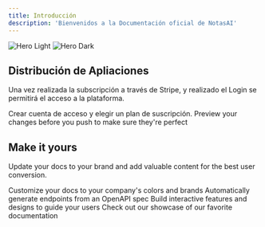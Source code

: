 ```yaml
---
title: Introducción
description: 'Bienvenidos a la Documentación oficial de NotasAI'
---
```


<img
  className="block dark:hidden"
  src="https://notas.ai/ab.jpeg"
  alt="Hero Light"
/>
<img
  className="hidden dark:block"
  src="https://notas.ai/ab.jpeg"
  alt="Hero Dark"
/>

## Distribución de Apliaciones

Una vez realizada la subscripción a través de Stripe, y realizado el Login se permitirá el acceso a la plataforma.

<CardGroup cols={2}>
  <Card
    title="Crear cuenta"
    icon="user"
    href="https://mintlify.com/docs/quickstart"
  >
    Crear cuenta de acceso y elegir un plan de suscripción.
  </Card>
  <Card
    title="Preview Changes"
    icon="image"
    href="https://mintlify.com/docs/development"
  >
    Preview your changes before you push to make sure they're perfect
  </Card>
</CardGroup>

## Make it yours

Update your docs to your brand and add valuable content for the best user conversion.

<CardGroup cols={2}>
  <Card
    title="Customize Style"
    icon="palette"
    href="https://mintlify.com/docs/settings/global"
  >
    Customize your docs to your company's colors and brands
  </Card>
  <Card
    title="Reference APIs"
    icon="code"
    href="https://mintlify.com/docs/api-playground/openapi"
  >
    Automatically generate endpoints from an OpenAPI spec
  </Card>
  <Card
    title="Add Components"
    icon="screwdriver-wrench"
    href="https://mintlify.com/docs/components/accordion"
  >
    Build interactive features and designs to guide your users
  </Card>
  <Card
    title="Get Inspiration"
    icon="stars"
    href="https://mintlify.com/showcase"
  >
    Check out our showcase of our favorite documentation
  </Card>
</CardGroup>
